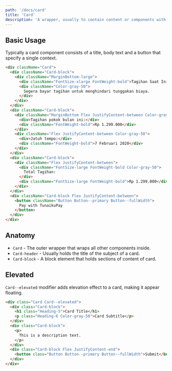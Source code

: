 ```yaml
---
path: '/docs/card'
title: 'Card'
description: 'A wrapper, usually to contain content or components with similar context.'
---
```


## Basic Usage

Typically a card component consists of a title, body text and a button that specify a single context.

```html preview=true size=small bgColor=lighter
<div className="Card">
  <div className="Card-block">
    <div className="MarginBottom-large">
      <div className="FontSize-xlarge FontWeight-bold">Tagihan Saat Ini</div>
      <div className="Color-gray-50">
        Segera bayar tagihan untuk menghindari tunggakan biaya.
      </div>
    </div>
  </div>
  <div className="Card-block">
    <div className="MarginBottom Flex JustifyContent-between Color-gray-50">
      <div>Tagihan pokok bulan ini:</div>
      <div className="FontWeight-bold">Rp 1.299.000</div>
    </div>
    <div className="Flex JustifyContent-between Color-gray-50">
      <div>Jatuh tempo:</div>
      <div className="FontWeight-bold">7 Februari 2020</div>
    </div>
  </div>
  <div className="Card-block">
    <div className="Flex JustifyContent-between">
      <div className="FontSize-large FontWeight-bold Color-gray-50">
        Total Tagihan:
      </div>
      <div className="FontSize-large FontWeight-bold">Rp 1.299.000</div>
    </div>
  </div>
  <div className="Card-block Flex JustifyContent-between">
    <button className="Button Button--primary Button--fullWidth">
      Pay with TunaikuPay
    </button>
  </div>
</div>
```

## Anatomy

- `Card` - The outer wrapper that wraps all other components inside.
- `Card-header` - Usually holds the title of the subject of a card.
- `Card-block` - A block element that holds sections of content of card.

## Elevated

`Card--elevated` modifier adds elevation effect to a card, making it appear floating.

```html preview=true size=small bgColor=lighter
<div class="Card Card--elevated">
  <div class="Card-block">
    <h1 class="Heading-5">Card Title</h1>
    <p class="Heading-6 Color-gray-50">Card Subtitle</p>
  </div>
  <div class="Card-block">
    <p>
      This is a description text.
    </p>
  </div>
  <div class="Card-block Flex JustifyContent-end">
    <button class="Button Button--primary Button--fullWidth">Submit</button>
  </div>
</div>
```
